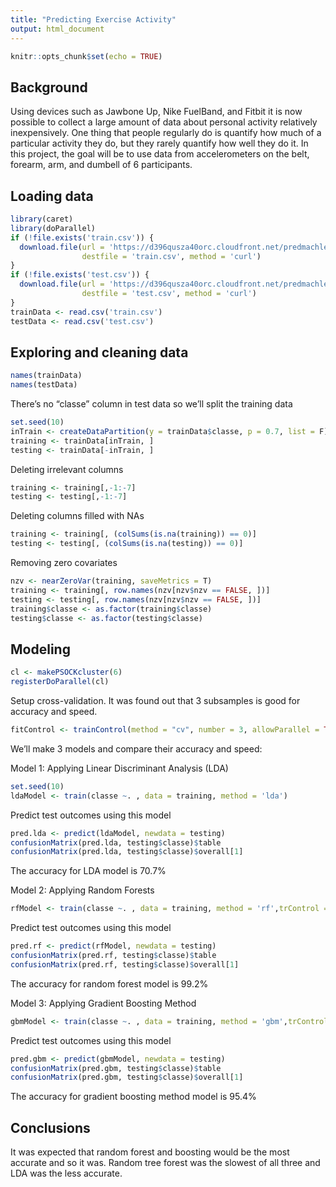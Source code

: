 ```yaml
---
title: "Predicting Exercise Activity"
output: html_document
---
```


```r
knitr::opts_chunk$set(echo = TRUE)
```

## Background

Using devices such as Jawbone Up, Nike FuelBand, and Fitbit it is now possible to collect a large amount of data about personal activity relatively inexpensively. One thing that people regularly do is quantify how much of a particular activity they do, but they rarely quantify how well they do it. In this project, the goal will be to use data from accelerometers on the belt, forearm, arm, and dumbell of 6 participants. 


## Loading data

```r
library(caret)
library(doParallel)
if (!file.exists('train.csv')) {
  download.file(url = 'https://d396qusza40orc.cloudfront.net/predmachlearn/pml-training.csv', 
                destfile = 'train.csv', method = 'curl') 
}
if (!file.exists('test.csv')) {
  download.file(url = 'https://d396qusza40orc.cloudfront.net/predmachlearn/pml-testing.csv', 
                destfile = 'test.csv', method = 'curl')
}
trainData <- read.csv('train.csv')
testData <- read.csv('test.csv')
```

## Exploring and cleaning data

```r
names(trainData)
names(testData)
```
There's no "classe" column in test data so we'll split the training data
```r
set.seed(10)
inTrain <- createDataPartition(y = trainData$classe, p = 0.7, list = F)
training <- trainData[inTrain, ]
testing <- trainData[-inTrain, ]
```

Deleting irrelevant columns
```r
training <- training[,-1:-7]
testing <- testing[,-1:-7]
```

Deleting columns filled with NAs
```r
training <- training[, (colSums(is.na(training)) == 0)]
testing <- testing[, (colSums(is.na(testing)) == 0)]
```

Removing zero covariates
```r
nzv <- nearZeroVar(training, saveMetrics = T)
training <- training[, row.names(nzv[nzv$nzv == FALSE, ])]
testing <- testing[, row.names(nzv[nzv$nzv == FALSE, ])]
training$classe <- as.factor(training$classe)
testing$classe <- as.factor(testing$classe)
```

## Modeling

```r
cl <- makePSOCKcluster(6)
registerDoParallel(cl)
```

Setup cross-validation. It was found out that 3 subsamples is good for accuracy
and speed.
```r
fitControl <- trainControl(method = "cv", number = 3, allowParallel = TRUE)
```

We'll make 3 models and compare their accuracy and speed:

Model 1: Applying Linear Discriminant Analysis (LDA)
```r
set.seed(10)
ldaModel <- train(classe ~. , data = training, method = 'lda')
```

Predict test outcomes using this model
```r
pred.lda <- predict(ldaModel, newdata = testing)
confusionMatrix(pred.lda, testing$classe)$table
confusionMatrix(pred.lda, testing$classe)$overall[1]
```
The accuracy for LDA model is 70.7% 

Model 2: Applying Random Forests
```r
rfModel <- train(classe ~. , data = training, method = 'rf',trControl = fitControl)
```

Predict test outcomes using this model
```r
pred.rf <- predict(rfModel, newdata = testing)
confusionMatrix(pred.rf, testing$classe)$table
confusionMatrix(pred.rf, testing$classe)$overall[1]
```
The accuracy for random forest model is 99.2% 

Model 3: Applying Gradient Boosting Method
```r
gbmModel <- train(classe ~. , data = training, method = 'gbm',trControl = fitControl)
```

Predict test outcomes using this model
```r
pred.gbm <- predict(gbmModel, newdata = testing)
confusionMatrix(pred.gbm, testing$classe)$table
confusionMatrix(pred.gbm, testing$classe)$overall[1]
```
The accuracy for gradient boosting method model is 95.4% 

## Conclusions
It was expected that random forest and boosting would be the most accurate and 
so it was. Random tree forest was the slowest of all three and LDA was the less
accurate.


